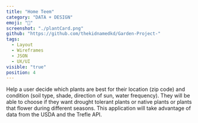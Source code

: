 ```yaml
---
title: "Home Teem"
category: "DATA + DESIGN"
emoji: "🌿"
screenshot: "./plantCard.png"
github: "https://github.com/thekidnamedkd/Garden-Project-"
tags:
  - Layout
  - Wireframes
  - JSON
  - UX/UI
visible: "true"
position: 4
---
```


Help a user decide which plants are best for their location (zip code) and condition (soil type, shade, direction of sun, water frequency). They will be able to choose if they want drought tolerant plants or native plants or plants that flower during different seasons. This application will take advantage of data from the USDA and the Trefle API.
